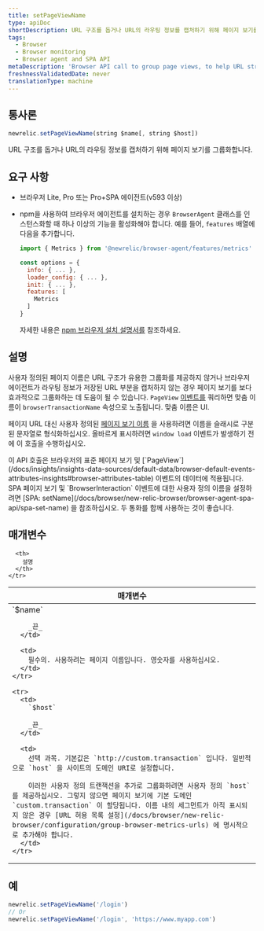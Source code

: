 ```yaml
---
title: setPageViewName
type: apiDoc
shortDescription: URL 구조를 돕거나 URL의 라우팅 정보를 캡처하기 위해 페이지 보기를 그룹화합니다.
tags:
  - Browser
  - Browser monitoring
  - Browser agent and SPA API
metaDescription: 'Browser API call to group page views, to help URL structure or help capture the URL''s routing information.'
freshnessValidatedDate: never
translationType: machine
---
```


## 통사론

```js
newrelic.setPageViewName(string $name[, string $host])
```

URL 구조를 돕거나 URL의 라우팅 정보를 캡처하기 위해 페이지 보기를 그룹화합니다.

## 요구 사항

* 브라우저 Lite, Pro 또는 Pro+SPA 에이전트(v593 이상)

* npm을 사용하여 브라우저 에이전트를 설치하는 경우 `BrowserAgent` 클래스를 인스턴스화할 때 하나 이상의 기능을 활성화해야 합니다. 예를 들어, `features` 배열에 다음을 추가합니다.

  ```js
  import { Metrics } from '@newrelic/browser-agent/features/metrics'

  const options = {
    info: { ... },
    loader_config: { ... },
    init: { ... },
    features: [
      Metrics
    ]
  }
  ```

  자세한 내용은 [npm 브라우저 설치 설명서를](https://www.npmjs.com/package/@newrelic/browser-agent#new-relic-browser-agent) 참조하세요.

## 설명

사용자 정의된 페이지 이름은 URL 구조가 유용한 그룹화를 제공하지 않거나 브라우저 에이전트가 라우팅 정보가 저장된 URL 부분을 캡처하지 않는 경우 페이지 보기를 보다 효과적으로 그룹화하는 데 도움이 될 수 있습니다. `PageView` [이벤트를](/docs/using-new-relic/data/understand-data/new-relic-data-types#event-data) 쿼리하면 맞춤 이름이 `browserTransactionName` 속성으로 노출됩니다. 맞춤 이름은 <InlinePopover type="browser"/>UI.

페이지 URL 대신 사용자 정의된 [페이지 보기 이름](/docs/browser/new-relic-browser/additional-standard-features/page-views-insights-your-sites-popularity) 을 사용하려면 이름을 슬래시로 구분된 문자열로 형식화하십시오. 올바르게 표시하려면 `window load` 이벤트가 발생하기 전에 이 호출을 수행하십시오.

<Callout variant="tip">
  이 API 호출은 브라우저의 표준 페이지 보기 및 [`PageView`](/docs/insights/insights-data-sources/default-data/browser-default-events-attributes-insights#browser-attributes-table) 이벤트의 데이터에 적용됩니다. SPA 페이지 보기 및 `BrowserInteraction` 이벤트에 대한 사용자 정의 이름을 설정하려면 [SPA: setName](/docs/browser/new-relic-browser/browser-agent-spa-api/spa-set-name) 을 참조하십시오. 두 통화를 함께 사용하는 것이 좋습니다.
</Callout>

## 매개변수

<table>
  <thead>
    <tr>
      <th width="25%">
        매개변수
      </th>

      <th>
        설명
      </th>
    </tr>
  </thead>

  <tbody>
    <tr>
      <td>
        `$name`

        _끈_
      </td>

      <td>
        필수의. 사용하려는 페이지 이름입니다. 영숫자를 사용하십시오.
      </td>
    </tr>

    <tr>
      <td>
        `$host`

        _끈_
      </td>

      <td>
        선택 과목. 기본값은 `http://custom.transaction` 입니다. 일반적으로 `host` 을 사이트의 도메인 URI로 설정합니다.

        이러한 사용자 정의 트랜잭션을 추가로 그룹화하려면 사용자 정의 `host` 를 제공하십시오. 그렇지 않으면 페이지 보기에 기본 도메인 `custom.transaction` 이 할당됩니다. 이름 내의 세그먼트가 아직 표시되지 않은 경우 [URL 허용 목록 설정](/docs/browser/new-relic-browser/configuration/group-browser-metrics-urls) 에 명시적으로 추가해야 합니다.
      </td>
    </tr>
  </tbody>
</table>

## 예

```js
newrelic.setPageViewName('/login')
// Or
newrelic.setPageViewName('/login', 'https://www.myapp.com')
```
